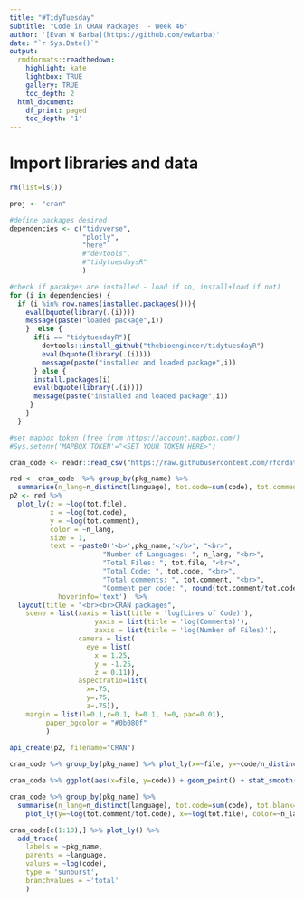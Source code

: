 ```yaml
---
title: "#TidyTuesday"
subtitle: "Code in CRAN Packages  - Week 46"
author: '[Evan W Barba](https://github.com/ewbarba)'
date: "`r Sys.Date()`"
output:
  rmdformats::readthedown:
    highlight: kate
    lightbox: TRUE
    gallery: TRUE
    toc_depth: 2
  html_document:
    df_print: paged
    toc_depth: '1'
---
```


# Import libraries and data
```r
rm(list=ls())

proj <- "cran"

#define packages desired
dependencies <- c("tidyverse",
                  "plotly",
                  "here"
                  #"devtools",
                  #"tidytuesdaysR"
                  )

#check if pacakges are installed - load if so, install+load if not)
for (i in dependencies) {
  if (i %in% row.names(installed.packages())){
    eval(bquote(library(.(i))))
    message(paste("loaded package",i))
    }  else {
      if(i == "tidytuesdayR"){
        devtools::install_github("thebioengineer/tidytuesdayR")
        eval(bquote(library(.(i))))
        message(paste("installed and loaded package",i))
      } else {
      install.packages(i)
      eval(bquote(library(.(i))))
      message(paste("installed and loaded package",i))
     }
    }
  }

#set mapbox token (free from https://account.mapbox.com/)
#Sys.setenv('MAPBOX_TOKEN'="<SET_YOUR_TOKEN_HERE>")
```

```r
cran_code <- readr::read_csv("https://raw.githubusercontent.com/rfordatascience/tidytuesday/master/data/2019/2019-11-12/loc_cran_packages.csv")
```



```r

red <- cran_code  %>% group_by(pkg_name) %>% 
  summarise(n_lang=n_distinct(language), tot.code=sum(code), tot.comment=sum(comment), tot.file=sum(file)) 
p2 <- red %>%
  plot_ly(z = ~log(tot.file), 
          x = ~log(tot.code), 
          y = ~log(tot.comment), 
          color = ~n_lang, 
          size = 1,
          text = ~paste0('<b>',pkg_name,'</b>', "<br>",
                       "Number of Languages: ", n_lang, "<br>",
                       "Total Files: ", tot.file, "<br>",
                       "Total Code: ", tot.code, "<br>",
                       "Total comments: ", tot.comment, "<br>",
                       "Comment per code: ", round(tot.comment/tot.code, 2)),
            hoverinfo='text')  %>%
  layout(title = "<br><br>CRAN packages",
    scene = list(xaxis = list(title = 'log(Lines of Code)'),
                     yaxis = list(title = 'log(Comments)'),
                     zaxis = list(title = 'log(Number of Files)'),
                 camera = list(
                   eye = list(
                     x = 1.25, 
                     y = -1.25,
                     z = 0.11)),
                 aspectratio=list(
                   x=.75,
                   y=.75,
                   z=.75)),
    margin = list(l=0.1,r=0.1, b=0.1, t=0, pad=0.01),
         paper_bgcolor = "#0b080f"
         )
         
api_create(p2, filename="CRAN")
```

```r
cran_code %>% group_by(pkg_name) %>% plot_ly(x=~file, y=~code/n_distinct(language), color=~language)

cran_code %>% ggplot(aes(x=file, y=code)) + geom_point() + stat_smooth()

cran_code %>% group_by(pkg_name) %>% 
  summarise(n_lang=n_distinct(language), tot.code=sum(code), tot.blank=sum(blank), tot.comment=sum(comment), tot.file=sum(file)) %>%
    plot_ly(y=~log(tot.comment/tot.code), x=~log(tot.file), color=~n_lang)

cran_code[c(1:10),] %>% plot_ly() %>%
  add_trace(
    labels = ~pkg_name,
    parents = ~language,
    values = ~log(code),
    type = 'sunburst',
    branchvalues = ~'total'
    ) 
```

